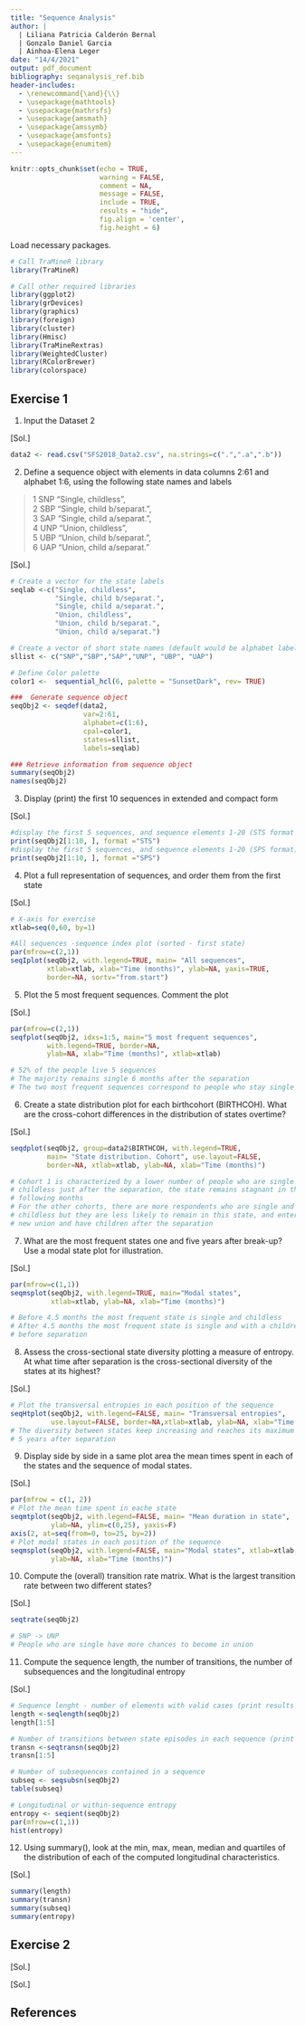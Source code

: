 ```yaml
---
title: "Sequence Analysis"
author: |
  | Liliana Patricia Calderón Bernal
  | Gonzalo Daniel Garcia
  | Ainhoa-Elena Leger
date: "14/4/2021"
output: pdf_document
bibliography: seqanalysis_ref.bib
header-includes: 
  - \renewcommand{\and}{\\}
  - \usepackage{mathtools}
  - \usepackage{mathrsfs}
  - \usepackage{amsmath}
  - \usepackage{amssymb}
  - \usepackage{amsfonts}
  - \usepackage{enumitem}
---
```


```r
knitr::opts_chunk$set(echo = TRUE,
                      warning = FALSE,
                      comment = NA,
                      message = FALSE,
                      include = TRUE,
                      results = "hide",
                      fig.align = 'center',
                      fig.height = 6)
```


Load necessary packages.

```r
# Call TraMineR library
library(TraMineR)

# Call other required libraries
library(ggplot2)
library(grDevices)
library(graphics)
library(foreign)
library(cluster)
library(Hmisc)
library(TraMineRextras)
library(WeightedCluster)
library(RColorBrewer)
library(colorspace)
```


## Exercise 1

1) Input the Dataset 2

[Sol.] 

```r
data2 <- read.csv("SFS2018_Data2.csv", na.strings=c(".",".a",".b"))
```

2) Define a sequence object with elements in data columns 2:61 and alphabet 1:6, using the following state names and labels

> 1 SNP "Single, childless",  
> 2 SBP "Single, child b/separat.",  
> 3 SAP "Single, child a/separat.",  
> 4 UNP "Union, childless",  
> 5 UBP "Union, child b/separat.",  
> 6 UAP "Union, child a/separat."  
    
[Sol.]

```r
# Create a vector for the state labels
seqlab <-c("Single, childless", 
           "Single, child b/separat.", 
           "Single, child a/separat.", 
           "Union, childless", 
           "Union, child b/separat.", 
           "Union, child a/separat.")

# Create a vector of short state names (default would be alphabet labels)
sllist <- c("SNP","SBP","SAP","UNP", "UBP", "UAP") 

# Define Color palette
color1 <-  sequential_hcl(6, palette = "SunsetDark", rev= TRUE) 

###  Generate sequence object
seqObj2 <- seqdef(data2, 
                  var=2:61,  
                  alphabet=c(1:6),
                  cpal=color1, 
                  states=sllist, 
                  labels=seqlab)

### Retrieve information from sequence object
summary(seqObj2)
names(seqObj2)
```

3) Display (print) the first 10 sequences in extended and compact form

[Sol.]

```r
#display the first 5 sequences, and sequence elements 1-20 (STS format - default).
print(seqObj2[1:10, ], format ="STS")
#display the first 5 sequences, and sequence elements 1-20 (SPS format)
print(seqObj2[1:10, ], format ="SPS")
```

4) Plot a full representation of sequences, and order them from the first state

[Sol.]

```r
# X-axis for exercise
xtlab=seq(0,60, by=1)

#All sequences -sequence index plot (sorted - first state)
par(mfrow=c(2,1))
seqIplot(seqObj2, with.legend=TRUE, main= "All sequences", 
         xtlab=xtlab, xlab="Time (months)", ylab=NA, yaxis=TRUE,
         border=NA, sortv="from.start")
```

5) Plot the 5 most frequent sequences. Comment the plot

[Sol.]

```r
par(mfrow=c(2,1))
seqfplot(seqObj2, idxs=1:5, main="5 most frequent sequences", 
         with.legend=TRUE, border=NA,
         ylab=NA, xlab="Time (months)", xtlab=xtlab)

# 52% of the people live 5 sequences
# The majority remains single 6 months after the separation
# The two most frequent sequences correspond to people who stay single with or without children
```

6) Create a state distribution plot for each birthcohort (BIRTHCOH). What are the cross-cohort differences in the distribution of states overtime? 

[Sol.]

```r
seqdplot(seqObj2, group=data2$BIRTHCOH, with.legend=TRUE, 
         main= "State distribution. Cohort", use.layout=FALSE, 
         border=NA, xtlab=xtlab, ylab=NA, xlab="Time (months)")

# Cohort 1 is characterized by a lower number of people who are single and 
# childless just after the separation, the state remains stagnant in the 
# following months
# For the other cohorts, there are more respondents who are single and 
# childless but they are less likely to remain in this state, and enter a 
# new union and have children after the separation
```

7) What are the most frequent states one and five years after break-up? Use a modal state plot for illustration.

[Sol.]

```r
par(mfrow=c(1,1))
seqmsplot(seqObj2, with.legend=TRUE, main="Modal states", 
          xtlab=xtlab, ylab=NA, xlab="Time (months)")

# Before 4.5 months the most frequent state is single and childless
# After 4.5 months the most frequent state is single and with a children
# before separation
```

8) Assess the cross-sectional state diversity plotting a measure of entropy. At what time after separation is the cross-sectional diversity of the states at its highest?

[Sol.]

```r
# Plot the transversal entropies in each position of the sequence
seqHtplot(seqObj2, with.legend=FALSE, main= "Transversal entropies", 
          use.layout=FALSE, border=NA,xtlab=xtlab, ylab=NA, xlab="Time (months)")
# The diversity between states keep increasing and reaches its maximum 
# 5 years after separation
```

9) Display side by side in a same plot area the mean times spent in each of the states and the sequence of modal states.

[Sol.]

```r
par(mfrow = c(1, 2))
# Plot the mean time spent in eache state
seqmtplot(seqObj2, with.legend=FALSE, main= "Mean duration in state", 
          ylab=NA, ylim=c(0,25), yaxis=F)
axis(2, at=seq(from=0, to=25, by=2))
# Plot modal states in each position of the sequence
seqmsplot(seqObj2, with.legend=FALSE, main="Modal states", xtlab=xtlab, 
          ylab=NA, xlab="Time (months)")
```

10) Compute the (overall) transition rate matrix. What is the largest transition rate between two different states?

[Sol.]

```r
seqtrate(seqObj2)

# SNP -> UNP
# People who are single have more chances to become in union
```

11) Compute the sequence length, the number of transitions, the number of subsequences and the longitudinal entropy

[Sol.]

```r
# Sequence lenght - number of elements with valid cases (print results for first five sequences)
length <-seqlength(seqObj2)
length[1:5]

# Number of transitions between state episodes in each sequence (print results for first five sequences)
transn <-seqtransn(seqObj2) 
transn[1:5]

# Number of subsequences contained in a sequence
subseq <- seqsubsn(seqObj2)
table(subseq) 

# Longitudinal or within-sequence entropy
entropy <- seqient(seqObj2)
par(mfrow=c(1,1))
hist(entropy)
```

12) Using summary(), look at the min, max, mean, median and quartiles of the distribution of each of the computed longitudinal characteristics.

[Sol.]

```r
summary(length)
summary(transn)
summary(subseq) 
summary(entropy)
```



## Exercise 2



[Sol.]


[Sol.]


## References


